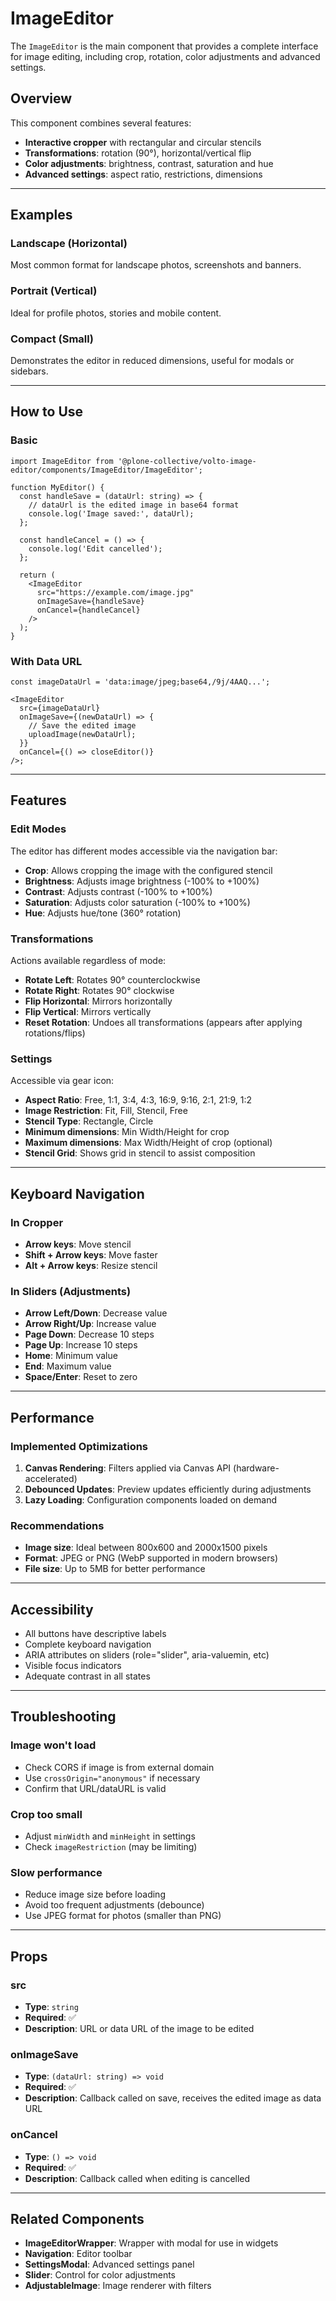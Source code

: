 
<Meta of={ImageEditorStories} />

# ImageEditor

The `ImageEditor` is the main component that provides a complete interface for image editing, including crop, rotation, color adjustments and advanced settings.

## Overview

This component combines several features:

- **Interactive cropper** with rectangular and circular stencils
- **Transformations**: rotation (90°), horizontal/vertical flip
- **Color adjustments**: brightness, contrast, saturation and hue
- **Advanced settings**: aspect ratio, restrictions, dimensions

---

## Examples

### Landscape (Horizontal)

Most common format for landscape photos, screenshots and banners.

<Canvas of={ImageEditorStories.Landscape} />

### Portrait (Vertical)

Ideal for profile photos, stories and mobile content.

<Canvas of={ImageEditorStories.Portrait} />

### Compact (Small)

Demonstrates the editor in reduced dimensions, useful for modals or sidebars.

<Canvas of={ImageEditorStories.Compact} />

---

## How to Use

### Basic

```tsx
import ImageEditor from '@plone-collective/volto-image-editor/components/ImageEditor/ImageEditor';

function MyEditor() {
  const handleSave = (dataUrl: string) => {
    // dataUrl is the edited image in base64 format
    console.log('Image saved:', dataUrl);
  };

  const handleCancel = () => {
    console.log('Edit cancelled');
  };

  return (
    <ImageEditor
      src="https://example.com/image.jpg"
      onImageSave={handleSave}
      onCancel={handleCancel}
    />
  );
}
```

### With Data URL

```tsx
const imageDataUrl = 'data:image/jpeg;base64,/9j/4AAQ...';

<ImageEditor
  src={imageDataUrl}
  onImageSave={(newDataUrl) => {
    // Save the edited image
    uploadImage(newDataUrl);
  }}
  onCancel={() => closeEditor()}
/>;
```

---

## Features

### Edit Modes

The editor has different modes accessible via the navigation bar:

- **Crop**: Allows cropping the image with the configured stencil
- **Brightness**: Adjusts image brightness (-100% to +100%)
- **Contrast**: Adjusts contrast (-100% to +100%)
- **Saturation**: Adjusts color saturation (-100% to +100%)
- **Hue**: Adjusts hue/tone (360° rotation)

### Transformations

Actions available regardless of mode:

- **Rotate Left**: Rotates 90° counterclockwise
- **Rotate Right**: Rotates 90° clockwise
- **Flip Horizontal**: Mirrors horizontally
- **Flip Vertical**: Mirrors vertically
- **Reset Rotation**: Undoes all transformations (appears after applying rotations/flips)

### Settings

Accessible via gear icon:

- **Aspect Ratio**: Free, 1:1, 3:4, 4:3, 16:9, 9:16, 2:1, 21:9, 1:2
- **Image Restriction**: Fit, Fill, Stencil, Free
- **Stencil Type**: Rectangle, Circle
- **Minimum dimensions**: Min Width/Height for crop
- **Maximum dimensions**: Max Width/Height of crop (optional)
- **Stencil Grid**: Shows grid in stencil to assist composition

---

## Keyboard Navigation

### In Cropper

- **Arrow keys**: Move stencil
- **Shift + Arrow keys**: Move faster
- **Alt + Arrow keys**: Resize stencil

### In Sliders (Adjustments)

- **Arrow Left/Down**: Decrease value
- **Arrow Right/Up**: Increase value
- **Page Down**: Decrease 10 steps
- **Page Up**: Increase 10 steps
- **Home**: Minimum value
- **End**: Maximum value
- **Space/Enter**: Reset to zero

---

## Performance

### Implemented Optimizations

1. **Canvas Rendering**: Filters applied via Canvas API (hardware-accelerated)
2. **Debounced Updates**: Preview updates efficiently during adjustments
3. **Lazy Loading**: Configuration components loaded on demand

### Recommendations

- **Image size**: Ideal between 800x600 and 2000x1500 pixels
- **Format**: JPEG or PNG (WebP supported in modern browsers)
- **File size**: Up to 5MB for better performance

---

## Accessibility

- All buttons have descriptive labels
- Complete keyboard navigation
- ARIA attributes on sliders (role="slider", aria-valuemin, etc)
- Visible focus indicators
- Adequate contrast in all states

---

## Troubleshooting

### Image won't load

- Check CORS if image is from external domain
- Use `crossOrigin="anonymous"` if necessary
- Confirm that URL/dataURL is valid

### Crop too small

- Adjust `minWidth` and `minHeight` in settings
- Check `imageRestriction` (may be limiting)

### Slow performance

- Reduce image size before loading
- Avoid too frequent adjustments (debounce)
- Use JPEG format for photos (smaller than PNG)

---

## Props

### src

- **Type**: `string`
- **Required**: ✅
- **Description**: URL or data URL of the image to be edited

### onImageSave

- **Type**: `(dataUrl: string) => void`
- **Required**: ✅
- **Description**: Callback called on save, receives the edited image as data URL

### onCancel

- **Type**: `() => void`
- **Required**: ✅
- **Description**: Callback called when editing is cancelled

---

## Related Components

- **ImageEditorWrapper**: Wrapper with modal for use in widgets
- **Navigation**: Editor toolbar
- **SettingsModal**: Advanced settings panel
- **Slider**: Control for color adjustments
- **AdjustableImage**: Image renderer with filters
